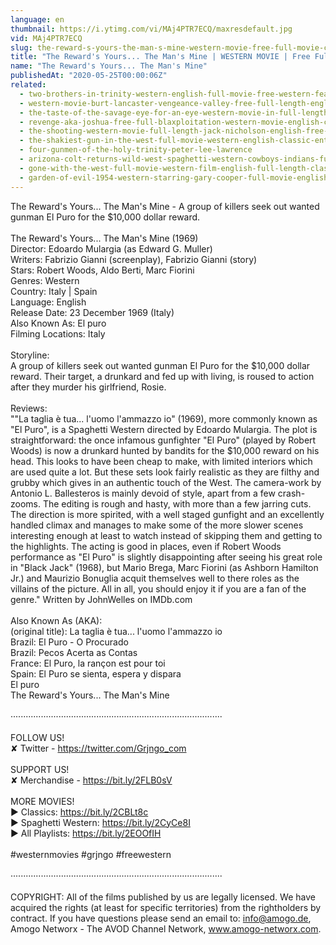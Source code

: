 ```yaml
---
language: en
thumbnail: https://i.ytimg.com/vi/MAj4PTR7ECQ/maxresdefault.jpg
vid: MAj4PTR7ECQ
slug: the-reward-s-yours-the-man-s-mine-western-movie-free-full-movie-cowboy-feature-film
title: "The Reward's Yours... The Man's Mine | WESTERN MOVIE | Free Full Movie | Cowboy Feature Film"
name: "The Reward's Yours... The Man's Mine"
publishedAt: "2020-05-25T00:00:06Z"
related:
  - two-brothers-in-trinity-western-english-full-movie-free-western-feature-film-spaghetti-western
  - western-movie-burt-lancaster-vengeance-valley-free-full-length-english-classic-cowboy-film
  - the-taste-of-the-savage-eye-for-an-eye-western-movie-in-full-length-english-free-feature-film
  - revenge-aka-joshua-free-full-blaxploitation-western-movie-english-classic-feature-film
  - the-shooting-western-movie-full-length-jack-nicholson-english-free-full-westerns
  - the-shakiest-gun-in-the-west-full-movie-western-english-classic-entire-film-full-free-movies
  - four-gunmen-of-the-holy-trinity-peter-lee-lawrence
  - arizona-colt-returns-wild-west-spaghetti-western-cowboys-indians-full-length
  - gone-with-the-west-full-movie-western-film-english-full-length-classic-movie-watchfree
  - garden-of-evil-1954-western-starring-gary-cooper-full-movie-english-full-free-western-movies
---
```


The Reward's Yours... The Man's Mine - A group of killers seek out wanted gunman El Puro for the $10,000 dollar reward.<br />
<br />
The Reward's Yours... The Man's Mine (1969)<br />
Director: Edoardo Mulargia (as Edward G. Muller)<br />
Writers: Fabrizio Gianni (screenplay), Fabrizio Gianni (story) <br />
Stars: Robert Woods, Aldo Berti, Marc Fiorini <br />
Genres: Western <br />
Country: Italy | Spain<br />
Language: English<br />
Release Date: 23 December 1969 (Italy) <br />
Also Known As: El puro <br />
Filming Locations: Italy <br />
<br />
Storyline:<br />
A group of killers seek out wanted gunman El Puro for the $10,000 dollar reward. Their target, a drunkard and fed up with living, is roused to action after they murder his girlfriend, Rosie.<br />
<br />
Reviews: <br />
""La taglia è tua... l'uomo l'ammazzo io" (1969), more commonly known as "El Puro", is a Spaghetti Western directed by Edoardo Mulargia. The plot is straightforward: the once infamous gunfighter "El Puro" (played by Robert Woods) is now a drunkard hunted by bandits for the $10,000 reward on his head. This looks to have been cheap to make, with limited interiors which are used quite a lot. But these sets look fairly realistic as they are filthy and grubby which gives in an authentic touch of the West. The camera-work by Antonio L. Ballesteros is mainly devoid of style, apart from a few crash-zooms. The editing is rough and hasty, with more than a few jarring cuts. The direction is more spirited, with a well staged gunfight and an excellently handled climax and manages to make some of the more slower scenes interesting enough at least to watch instead of skipping them and getting to the highlights. The acting is good in places, even if Robert Woods performance as "El Puro" is slightly disappointing after seeing his great role in "Black Jack" (1968), but Mario Brega, Marc Fiorini (as Ashborn Hamilton Jr.) and Maurizio Bonuglia acquit themselves well to there roles as the villains of the picture. All in all, you should enjoy it if you are a fan of the genre." Written by JohnWelles on IMDb.com<br />
<br />
Also Known As (AKA):<br />
(original title): La taglia è tua... l'uomo l'ammazzo io<br />
Brazil: El Puro - O Procurado<br />
Brazil: Pecos Acerta as Contas<br />
France: El Puro, la rançon est pour toi<br />
Spain: El Puro se sienta, espera y dispara<br />
 El puro<br />
 The Reward's Yours... The Man's Mine<br />
<br />
····················································································<br />
<br />
FOLLOW US!<br />
✘ Twitter - https://twitter.com/Grjngo_com<br />
<br />
SUPPORT US!<br />
✘ Merchandise - https://bit.ly/2FLB0sV<br />
<br />
MORE MOVIES! <br />
► Classics: https://bit.ly/2CBLt8c <br />
► Spaghetti Western: https://bit.ly/2CyCe8I <br />
► All Playlists: https://bit.ly/2EOOfIH <br />
<br />
#westernmovies #grjngo #freewestern<br />
<br />
····················································································<br />
<br />
COPYRIGHT: All of the films published by us are legally licensed. We have acquired the rights (at least for specific territories) from the rightholders by contract. If you have questions please send an email to: info@amogo.de, Amogo Networx - The AVOD Channel Network, www.amogo-networx.com.